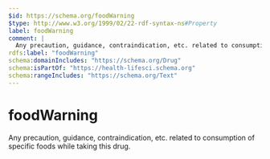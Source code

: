 ```yaml
---
$id: https://schema.org/foodWarning
$type: http://www.w3.org/1999/02/22-rdf-syntax-ns#Property
label: foodWarning
comment: |
  Any precaution, guidance, contraindication, etc. related to consumption of specific foods while taking this drug.
rdfs:label: "foodWarning"
schema:domainIncludes: "https://schema.org/Drug"
schema:isPartOf: "https://health-lifesci.schema.org"
schema:rangeIncludes: "https://schema.org/Text"
---
```


# foodWarning

Any precaution, guidance, contraindication, etc. related to consumption of specific foods while taking this drug.

